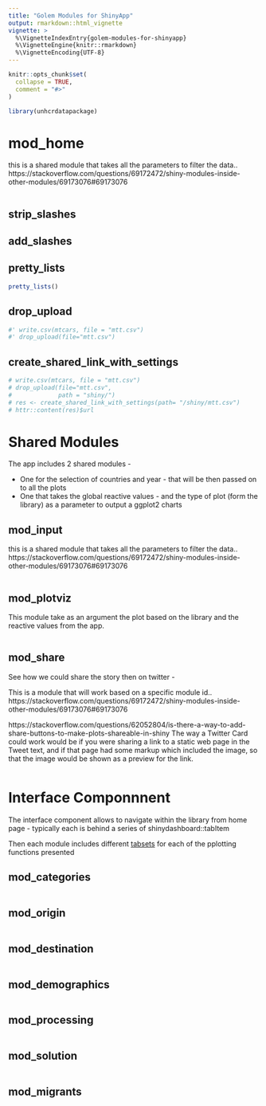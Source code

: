 ```yaml
---
title: "Golem Modules for ShinyApp"
output: rmarkdown::html_vignette
vignette: >
  %\VignetteIndexEntry{golem-modules-for-shinyapp}
  %\VignetteEngine{knitr::rmarkdown}
  %\VignetteEncoding{UTF-8}
---
```


```r
knitr::opts_chunk$set(
  collapse = TRUE,
  comment = "#>"
)
```

```r
library(unhcrdatapackage)
```

<!-- WARNING - This vignette is generated by {fusen} from /dev/dev_golem_module.Rmd: do not edit by hand -->

# mod_home

this is a shared module that takes all the parameters to filter the data..
https://stackoverflow.com/questions/69172472/shiny-modules-inside-other-modules/69173076#69173076


```r

```

## strip_slashes

    

  

## add_slashes

    

  
  

## pretty_lists

    

  

```r
pretty_lists()
```

  

    

## drop_upload

    

  

```r
#' write.csv(mtcars, file = "mtt.csv")
#' drop_upload(file="mtt.csv")
```

  

  
  

## create_shared_link_with_settings

    

  

```r
# write.csv(mtcars, file = "mtt.csv")
# drop_upload(file="mtt.csv",
#             path = "shiny/")
# res <- create_shared_link_with_settings(path= "/shiny/mtt.csv")
# httr::content(res)$url
```

  

    


# Shared Modules

The app includes 2 shared modules - 

  * One for the selection of countries and year - that will be then passed on to all the plots
  * One that takes the global reactive values - and the type of plot (form the library) as a parameter to output a ggplot2 charts





## mod_input

this is a shared module that takes all the parameters to filter the data..
https://stackoverflow.com/questions/69172472/shiny-modules-inside-other-modules/69173076#69173076


```r

```

## mod_plotviz

This module take as an argument the plot based on the library and the reactive values from the app. 


```r

```

## mod_share

See how we could share the story then on twitter -

This is a module that will work based on a specific module id.. 
https://stackoverflow.com/questions/69172472/shiny-modules-inside-other-modules/69173076#69173076

https://stackoverflow.com/questions/62052804/is-there-a-way-to-add-share-buttons-to-make-plots-shareable-in-shiny
The way a Twitter Card could work would be if you were sharing a link to a static web page in the Tweet text, and if that page had some markup which included the image, so that the image would be shown as a preview for the link. 


```r

```

# Interface Componnnent

The interface component allows to navigate within the library from home page 
- typically each is behind  a series of shinydashboard::tabItem

Then each module includes different [tabsets](https://shiny.posit.co/r/gallery/application-layout/tabsets/) for each of the pplotting functions presented


## mod_categories

```r

```

## mod_origin

```r

```

## mod_destination

```r

```

## mod_demographics

```r

```

## mod_processing

```r

```

## mod_solution

```r

```

 




## mod_migrants

```r

```

